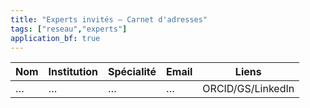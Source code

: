 ```yaml
---
title: "Experts invités – Carnet d'adresses"
tags: ["reseau","experts"]
application_bf: true
---
```


| Nom | Institution | Spécialité | Email | Liens |
|-----|-------------|------------|-------|-------|
| …   | …           | …          | …     | ORCID/GS/LinkedIn |
